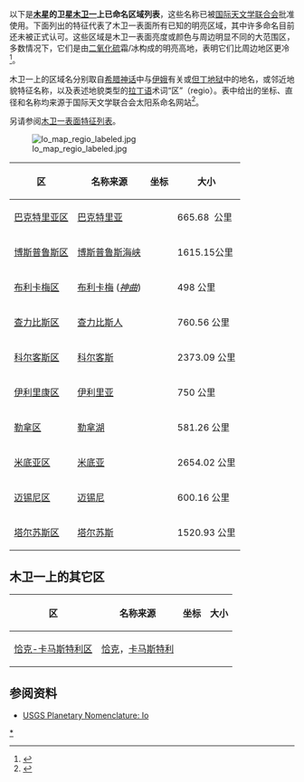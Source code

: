 以下是'''[[木星|木星]]的卫星[[木卫一|木卫一]]上已命名区域列表'''，这些名称已被[[国际天文学联合会|国际天文学联合会]]批准使用。下面列出的特征代表了木卫一表面所有已知的明亮区域，其中许多命名目前还未被正式认可。这些区域是木卫一表面亮度或颜色与周边明显不同的大范围区，多数情况下，它们是由[[二氧化硫|二氧化硫]]霜/冰构成的明亮高地，表明它们比周边地区更冷<ref name="Williams2010">{{cite conference |title=Volcanism on Io: Results from Global Geologic Mapping |conference=[[Lunar_and_Planetary_Science_Conference|LPSC XLI]] |location=[[The_Woodlands_(Greater_Houston)|The Woodlands (Greater Houston)]] |last=Williams |first=D. A. |display-authors=etal |date=2010 |id=Abstract #1351 |url=http://www.lpi.usra.edu/meetings/lpsc2010/pdf/1351.pdf |format=PDF |access-date=2020-10-13 |archive-date=2020-10-19 |archive-url=https://web.archive.org/web/20201019210846/https://www.lpi.usra.edu/meetings/lpsc2010/pdf/1351.pdf |dead-url=no }}</ref>。

木卫一上的区域名分别取自[[希腊神话|希腊神话]]中与[[伊娥|伊娥]]有关或[[神曲|但丁地狱]]中的地名，或邻近地貌特征名称，以及表述地貌类型的[[拉丁语|拉丁语]]术词“区”（regio）。表中给出的坐标、直径和名称均来源于国际天文学联合会太阳系命名网站<ref name="USGSNames">{{cite web | last=Blue | first=Jennifer |url=http://planetarynames.wr.usgs.gov/jsp/FeatureTypesData2.jsp?systemID=5&bodyID=7&typeID=35&system=Jupiter&body=Io&type=Regio,%20regiones&sort=AName&show=Fname&show=Lat&show=Long&show=Diam&show=Stat&show=Year&show=Orig | title=Io Nomenclature: Regio, regiones  | publisher=USGS | accessdate= 2010-01-27 }}</ref>。

另请参阅[[木卫一表面特征列表|木卫一表面特征列表]]。

[[File:Io_map_regio_labeled.jpg|thumb]]

{| class="wikitable" 
! 区 !! 名称来源 !! 坐标 !! 大小
|-
| [[巴克特里亚区|巴克特里亚区]] || [[巴克特里亚|巴克特里亚]] || {{coord|47.6|S|123.77|W|globe:io|name=Bactria Regio}} || 665.68  公里
|-
| [[博斯普鲁斯区|博斯普鲁斯区]] || [[伊斯坦布尔海峡|博斯普鲁斯海峡]] || {{coord|1.58|S|120.5|W|globe:io|name=Bosphorus Regio}} || 1615.15公里
|-
| [[布利卡梅区|布利卡梅区]] || [[布利卡梅|布利卡梅]] (''[[神曲|神曲]]'') || {{coord|34.85|N|190.82|W|globe:io|name=Bulicame Regio}} || 498 公里
|-
| [[查力比斯区|查力比斯区]] || [[查力比斯人|查力比斯人]] || {{coord|57.5|N|86.21|W|globe:io|name=Chalybes Regio}} || 760.56 公里
|-
| [[科尔客斯区|科尔客斯区]] || [[科尔客斯|科尔客斯]] || {{coord|1.63|N|205.01|W|globe:io|name=Colchis Regio}} || 2373.09 公里
|-
| [[伊利里康区|伊利里康区]] || [[伊利里亚|伊利里亚]] || {{coord|69.85|S|169.04|W|globe:io|name=Illyrikon Regio}} || 750 公里
|-
| [[勒拿区|勒拿区]] || [[勒拿湖|勒拿湖]] || {{coord|62.35|S|291.86|W|globe:io|name=Lerna Regio}} || 581.26 公里
|-
| [[米底亚区|米底亚区]] || [[米底王国|米底亚]] || {{coord|8.65|N|59.43|W|globe:io|name=Media Regio}} || 2654.02 公里
|-
| [[迈锡尼区|迈锡尼区]] || [[迈锡尼|迈锡尼]] || {{coord|36.07|S|165.39|W|globe:io|name=Mycenae Regio}} || 600.16 公里
|-
| [[塔尔苏斯区|塔尔苏斯区]] || [[塔尔苏斯|塔尔苏斯]] || {{coord|39.69|S|55.14|W|globe:io|name=Tarsus Regio}} || 1520.93 公里
|}

==木卫一上的其它区==
{| class="wikitable" 
! 区 !! 名称来源 !! 坐标 !! 大小
|-
| [[恰克-卡马斯特利区|恰克-卡马斯特利区]] || [[恰克_(神祇)|恰克]]，[[米斯科瓦特尔|卡马斯特利]] || {{coord|12.5|N|145|W|globe:io|name=Chaac-Camaxtli Region}} || 
|}

==参阅资料==
{{reflist}}
*[http://planetarynames.wr.usgs.gov/Page/IO/target USGS Planetary Nomenclature: Io] {{WebCite|url=https://www.webcitation.org/6RjSFUJ8X?url=http://planetarynames.wr.usgs.gov/Page/IO/target |date=20140810212839 |dateformat=iso }}
{{Io}}

[[Category:木卫一表面特征|*]]